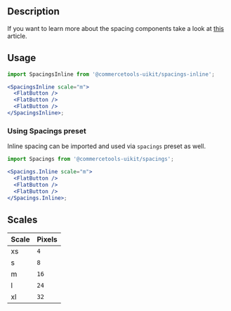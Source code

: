

<Meta of={InlineStories} />

## Description

If you want to learn more about the spacing components take a look at
[this](https://medium.com/eightshapes-llc/space-in-design-systems-188bcbae0d62)
article.

## Usage

```jsx
import SpacingsInline from '@commercetools-uikit/spacings-inline';

<SpacingsInline scale="m">
  <FlatButton />
  <FlatButton />
  <FlatButton />
</SpacingsInline>;
```

### Using Spacings preset

Inline spacing can be imported and used via `spacings` preset as well.

```jsx
import Spacings from '@commercetools-uikit/spacings';

<Spacings.Inline scale="m">
  <FlatButton />
  <FlatButton />
  <FlatButton />
</Spacings.Inline>;
```

## Scales

| Scale | Pixels |
| :---- | :----- |
| xs    | `4`    |
| s     | `8`    |
| m     | `16`   |
| l     | `24`   |
| xl    | `32`   |

<Canvas of={InlineStories.Default} />
